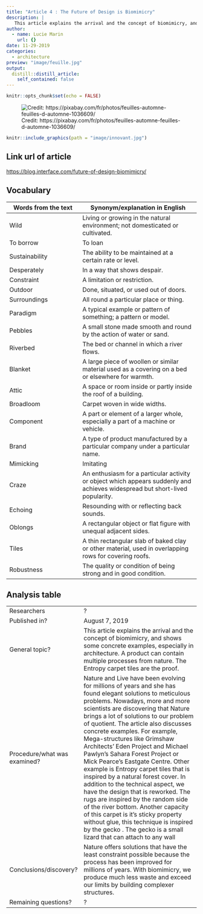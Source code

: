 ```yaml
---
title: "Article 4 : The Future of Design is Biomimicry"
description: |
   This article explains the arrival and the concept of biomimicry, and shows some concrete examples, especially in architecture. A product can contain multiple processes from nature. The Entropy carpet tiles are the proof.
author:
  - name: Lucie Marin
    url: {}
date: 11-29-2019
categories:
  - architecture
preview: "image/feuille.jpg"
output:
  distill::distill_article:
    self_contained: false
---
```


```r
knitr::opts_chunk$set(echo = FALSE)
```

![Credit: https://pixabay.com/fr/photos/feuilles-automne-feuilles-d-automne-1036609/](image/feuille.jpg)

```r
knitr::include_graphics(path = "image/innovant.jpg")
```


## Link url of article

<https://blog.interface.com/future-of-design-biomimicry/>

## Vocabulary 

| Words from the text | Synonym/explanation in English |
| ------------------- | ------------------------------ |
| Wild              | Living or growing in the natural environment; not domesticated or cultivated.                |
| To borrow              | To loan                |
| Sustainability              | The ability to be maintained at a certain rate or level.                |
| Desperately              | In a way that shows despair.                |
| Constraint              | A limitation or restriction.                |
| Outdoor              | Done, situated, or used out of doors.                |
| Surroundings              | All round a particular place or thing.                |
| Paradigm              | A typical example or pattern of something; a pattern or model.                |
| Pebbles              | A small stone made smooth and round by the action of water or sand.                |
| Riverbed              | The bed or channel in which a river flows.                   |
| Blanket              | A large piece of woollen or similar material used as a covering on a bed or elsewhere for warmth.                    |
| Attic              | A space or room inside or partly inside the roof of a building.                      |
| Broadloom              | Carpet woven in wide widths.                   |
| Component              | A part or element of a larger whole, especially a part of a machine or vehicle.                     |
| Brand              | A type of product manufactured by a particular company under a particular name.                     |
| Mimicking              | Imitating                     |
| Craze              | An enthusiasm for a particular activity or object which appears suddenly and achieves widespread but short-lived popularity.                      |
| Echoing              | Resounding with or reflecting back sounds.                     |
| Oblongs              | A rectangular object or flat figure with unequal adjacent sides.                   |
| Tiles              | A thin rectangular slab of baked clay or other material, used in overlapping rows for covering roofs.                      |
| Robustness              | The quality or condition of being strong and in good condition.                    |



## Analysis table 

|                              |                                                                     |
| ---------------------------- | ------------------------------------------------------------------- |
| Researchers                  | ?                   |
| Published in?                | August 7, 2019                                                     |
| General topic?               | This article explains the arrival and the concept of biomimicry, and shows some concrete examples, especially in architecture. A product can contain multiple processes from nature. The Entropy carpet tiles are the proof.                  |
| Procedure/what was examined? | Nature and Live have been evolving for millions of years and she has found elegant solutions to meticulous problems. Nowadays, more and more scientists are discovering that Nature brings a lot of solutions to our problem of quotient. The article also discusses concrete examples. For example, Mega-structures like Grimshaw Architects’ Eden Project and Michael Pawlyn’s Sahara Forest Project or Mick Pearce’s Eastgate Centre. Other example is Entropy carpet tiles that is inspired by a natural forest cover.  In addition to the technical aspect, we have the design that is reworked. The rugs are inspired by the random side of the river bottom. Another capacity of this carpet is it's sticky property without glue, this technique is inspired by the gecko . The gecko is a small lizard that can attach to any wall               |
| Conclusions/discovery?       | Nature offers solutions that have the least constraint possible because the process has been improved for millions of years. With biomimicry, we produce much less waste and exceed our limits by building complexer structures.        |
| Remaining questions?         | ?        |


